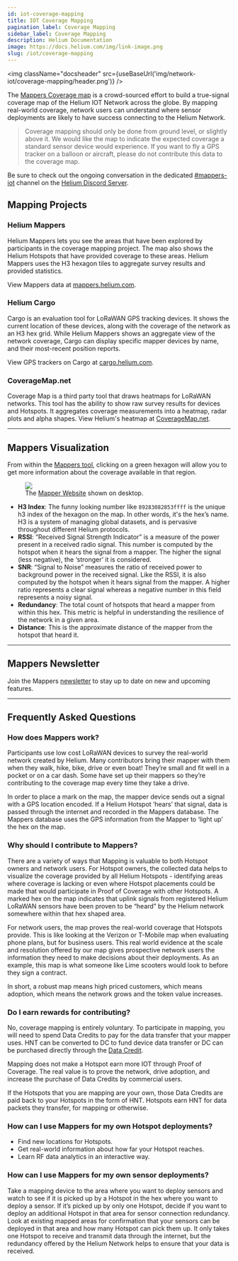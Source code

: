 ```yaml
---
id: iot-coverage-mapping
title: IOT Coverage Mapping
pagination_label: Coverage Mapping
sidebar_label: Coverage Mapping
description: Helium Documentation
image: https://docs.helium.com/img/link-image.png
slug: /iot/coverage-mapping
---
```



<LegacyContentBanner />

<img className="docsheader" src={useBaseUrl('img/network-iot/coverage-mapping/header.png')} />

The [Mappers Coverage map](https://mappers.helium.com) is a crowd-sourced effort to build a
true-signal coverage map of the Helium IOT Network across the globe. By mapping real-world coverage,
network users can understand where sensor deployments are likely to have success connecting to the
Helium Network.

> Coverage mapping should only be done from ground level, or slightly above it. We would like the
> map to indicate the expected coverage a standard sensor device would experience. If you want to
> fly a GPS tracker on a balloon or aircraft, please do not contribute this data to the coverage
> map.

Be sure to check out the ongoing conversation in the dedicated
[#mappers-iot](discord://discord.com/channels/404106811252408320/730801390431240228) channel on the
[Helium Discord Server](https://discord.gg/helium).

## Mapping Projects

### Helium Mappers

Helium Mappers lets you see the areas that have been explored by participants in the coverage
mapping project. The map also shows the Helium Hotspots that have provided coverage to these areas.
Helium Mappers uses the H3 hexagon tiles to aggregate survey results and provided statistics.

View Mappers data at [mappers.helium.com](https://mappers.helium.com/).

### Helium Cargo

Cargo is an evaluation tool for LoRaWAN GPS tracking devices. It shows the current location of these
devices, along with the coverage of the network as an H3 hex grid. While Helium Mappers shows an
aggregate view of the network coverage, Cargo can display specific mapper devices by name, and their
most-recent position reports.

View GPS trackers on Cargo at [cargo.helium.com](https://cargo.helium.com/).

### CoverageMap.net

Coverage Map is a third party tool that draws heatmaps for LoRaWAN networks. This tool has the
ability to show raw survey results for devices and Hotspots. It aggregates coverage measurements
into a heatmap, radar plots and alpha shapes. View Helium's heatmap at
[CoverageMap.net](https://coveragemap.net/).

---

## Mappers Visualization

From within the [Mappers tool](http://mappers.helium.com), clicking on a green hexagon will allow
you to get more information about the coverage available in that region.

<figure className="screensnippet-wrapper">
  <img
    src={useBaseUrl('img/network-iot/coverage-mapping/mappers-visualizer.png')}
    style={{ maxHeight: 350, minWidth: 0, flex: '1 1 auto' }}
  />
  <figcaption>
    The <a href="http://mappers.helium.com">Mapper Website</a> shown on desktop.
  </figcaption>
</figure>

- **H3 Index**: The funny looking number like `89283082853ffff` is the unique h3 index of the
  hexagon on the map. In other words, it's the hex’s name. H3 is a system of managing global
  datasets, and is pervasive throughout different Helium protocols.
- **RSSI**: “Received Signal Strength Indicator” is a measure of the power present in a received
  radio signal. This number is computed by the hotspot when it hears the signal from a mapper. The
  higher the signal (less negative), the ‘stronger’ it is considered.
- **SNR**: “Signal to Noise” measures the ratio of received power to background power in the
  received signal. Like the RSSI, it is also computed by the hotspot when it hears signal from the
  mapper. A higher ratio represents a clear signal whereas a negative number in this field
  represents a noisy signal.
- **Redundancy**: The total count of hotspots that heard a mapper from within this hex. This metric
  is helpful in understanding the resilience of the network in a given area.
- **Distance**: This is the approximate distance of the mapper from the hotspot that heard it.

---

## Mappers Newsletter

Join the Mappers [newsletter](https://www.helium.com/mappers) to stay up to date on new and upcoming
features.

---

## Frequently Asked Questions

### How does Mappers work?

Participants use low cost LoRaWAN devices to survey the real-world network created by Helium. Many
contributors bring their mapper with them when they walk, hike, bike, drive or even boat! They’re
small and fit well in a pocket or on a car dash. Some have set up their mappers so they’re
contributing to the coverage map every time they take a drive.

In order to place a mark on the map, the mapper device sends out a signal with a GPS location
encoded. If a Helium Hotspot ‘hears’ that signal, data is passed through the internet and recorded
in the Mappers database. The Mappers database uses the GPS information from the Mapper to ‘light up’
the hex on the map.

### Why should I contribute to Mappers?

There are a variety of ways that Mapping is valuable to both Hotspot owners and network users. For
Hotspot owners, the collected data helps to visualize the coverage provided by all Helium Hotspots -
identifying areas where coverage is lacking or even where Hotspot placements could be made that
would participate in Proof of Coverage with other Hotspots. A marked hex on the map indicates that
uplink signals from registered Helium LoRaWAN sensors have been proven to be “heard” by the Helium
network somewhere within that hex shaped area.

For network users, the map proves the real-world coverage that Hotspots provide. This is like
looking at the Verizon or T-Mobile map when evaluating phone plans, but for business users. This
real world evidence at the scale and resolution offered by our map gives prospective network users
the information they need to make decisions about their deployments. As an example, this map is what
someone like Lime scooters would look to before they sign a contract.

In short, a robust map means high priced customers, which means adoption, which means the network
grows and the token value increases.

### Do I earn rewards for contributing?

No, coverage mapping is entirely voluntary. To participate in mapping, you will need to spend Data
Credits to pay for the data transfer that your mapper uses. HNT can be converted to DC to fund
device data transfer or DC can be purchased directly through the
[Data Credit](/tokens/data-credit-portal).

Mapping does not make a Hotspot earn more IOT through Proof of Coverage. The real value is to prove
the network, drive adoption, and increase the purchase of Data Credits by commercial users.

If the Hotspots that you are mapping are your own, those Data Credits are paid back to your Hotspots
in the form of HNT. Hotspots earn HNT for data packets they transfer, for mapping or otherwise.

### How can I use Mappers for my own Hotspot deployments?

- Find new locations for Hotspots.
- Get real-world information about how far your Hotspot reaches.
- Learn RF data analytics in an interactive way.

### How can I use Mappers for my own sensor deployments?

Take a mapping device to the area where you want to deploy sensors and watch to see if it is picked
up by a Hotspot in the hex where you want to deploy a sensor. If it’s picked up by only one Hotspot,
decide if you want to deploy an additional Hotspot in that area for sensor connection redundancy.
Look at existing mapped areas for confirmation that your sensors can be deployed in that area and
how many Hotspot can pick them up. It only takes one Hotspot to receive and transmit data through
the internet, but the redundancy offered by the Helium Network helps to ensure that your data is
received.
